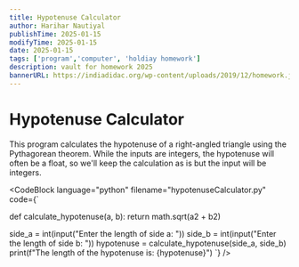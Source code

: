 ```yaml
---
title: Hypotenuse Calculator
author: Harihar Nautiyal
publishTime: 2025-01-15
modifyTime: 2025-01-15
date: 2025-01-15
tags: ['program','computer', 'holdiay homework']
description: vault for homework 2025
bannerURL: https://indiadidac.org/wp-content/uploads/2019/12/homework.jpg
---
```


# Hypotenuse Calculator

This program calculates the hypotenuse of a right-angled triangle using the Pythagorean theorem. While the inputs are integers, the hypotenuse will often be a float, so we'll keep the calculation as is but the input will be integers.

<CodeBlock
language="python"
filename="hypotenuseCalculator.py"
code={`

def calculate_hypotenuse(a, b):
return math.sqrt(a2 + b2)

side_a = int(input("Enter the length of side a: "))
side_b = int(input("Enter the length of side b: "))
hypotenuse = calculate_hypotenuse(side_a, side_b)
print(f"The length of the hypotenuse is: {hypotenuse}")
`}
/>
